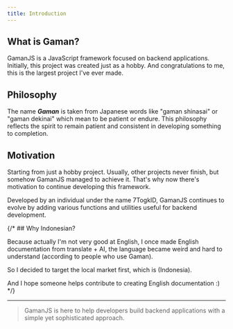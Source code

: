 ```yaml
---
title: Introduction
---
```


## What is Gaman?

GamanJS is a JavaScript framework focused on backend applications. Initially, this project was created just as a hobby. And congratulations to me, this is the largest project I've ever made.

## Philosophy

The name ***Gaman*** is taken from Japanese words like "gaman shinasai" or "gaman dekinai" which mean to be patient or endure. This philosophy reflects the spirit to remain patient and consistent in developing something to completion.

## Motivation

Starting from just a hobby project. Usually, other projects never finish, but somehow GamanJS managed to achieve it. That's why now there's motivation to continue developing this framework.

Developed by an individual under the name 7TogkID, GamanJS continues to evolve by adding various functions and utilities useful for backend development.

{/* ## Why Indonesian?

Because actually I'm not very good at English, I once made English documentation from translate + AI, the language became weird and hard to understand (according to people who use Gaman).

So I decided to target the local market first, which is (Indonesia).

And I hope someone helps contribute to creating English documentation :) */}

---

> GamanJS is here to help developers build backend applications with a simple yet sophisticated approach.